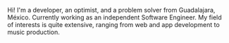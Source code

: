 
<NameTransition />

Hi! I&apos;m a developer, an optimist, and a problem solver from Guadalajara, México. Currently working as an independent Software Engineer. My
field of interests is quite extensive, ranging from web and app development to music
production.

<SkeletonImage
  src="/images/profile.jpg"
  alt="Jorge Delgadillo"
  width={300}
  height={300}
/>
